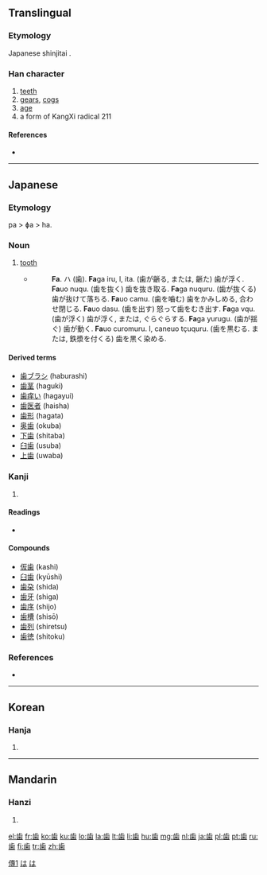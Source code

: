 {{also|齒|齿}}
==Translingual==
{{stroke order|type=animate}}
{{ja-forms|歯|[[齿]]|[[齒]]}}
===Etymology===
Japanese shinjitai {{Han simp|齒}}.

[[Category:CJKV characters simplified differently in Japan and China|傳1]]

===Han character===
{{Han char|rn=211|rad=齒|as=00|sn=12|four=|canj=卜一山火木 (YMUFD)|ids=⿱[[止]]⿶[[凵]][[米]]}}

# [[teeth]]
# [[gear]]s, [[cog]]s
# [[age]]
# a form of KangXi radical 211

====References====
* {{Han ref|kx=0576.421|dkj=16323|dj=0967.140|hdz=21443.160|uh=6B6F|ud=27503}}

----

==Japanese==

===Etymology===
pa > ɸa > ha.

===Noun===
{{ja-noun|k|hira=は|rom=ha}}

# [[tooth]]
#* {{RQ:Nippo Jisho|191}}
#*: '''Fa'''. ハ (歯). '''Fa'''ga iru, l, ita. (歯が齭る, または, 齭た) 歯が浮く. '''Fa'''uo nuqu. (歯を抜く) 歯を抜き取る. '''Fa'''ga nuquru. (歯が抜くる) 歯が抜けて落ちる. '''Fa'''uo camu. (歯を嚙む) 歯をかみしめる, 合わせ閉じる. '''Fa'''uo dasu. (歯を出す) 怒って歯をむき出す. '''Fa'''ga vqu. (歯が浮く) 歯が浮く, または, ぐらぐらする. '''Fa'''ga yurugu. (歯が揺ぐ) 歯が動く. '''Fa'''uo curomuru. l, caneuo tçuquru. (歯を黒むる. または, 鉄漿を付くる) 歯を黒く染める.

====Derived terms====
* [[歯ブラシ]] (haburashi)
* [[歯茎]] (haguki)
* [[歯痒い]] (hagayui)
* [[歯医者]] (haisha)
* [[歯形]] (hagata)
* [[奥歯]] (okuba)
* [[下歯]] (shitaba)
* [[臼歯]] (usuba)
* [[上歯]] (uwaba)

===Kanji===
{{ja-kanji|grade=3|rs=齒00}}

# {{defn|lang=ja|sort=齒00}}

====Readings====
* {{ja-readings|on=[[し]] (shi)|kun=[[は]] (ha), [[よわい]] (yowai), [[よわいする]] (yowaisuru)}}

====Compounds====
* [[仮歯]] (kashi)
* [[臼歯]] (kyūshi)
* [[歯朶]] (shida)
* [[歯牙]] (shiga)
* [[歯序]] (shijo)
* [[歯槽]] (shisō)
* [[歯列]] (shiretsu)
* [[歯徳]] (shitoku)

===References===
* {{R:Nippo Jisho}}

[[Category:1000 Japanese basic words|は]]
[[Category:Japanese nouns|は]]

----

==Korean==

===Hanja===
{{ko-hanja|hangeul=[[치]]|eumhun=|rv=chi|mr=ch'i|y=chi}}

# {{defn|lang=ko|sort=齒00}}

----

==Mandarin==

===Hanzi===
{{cmn-hanzi|pin=[[chǐ]] ([[chi3]])|wg=ch'ih<sup>3</sup>}}

# {{defn|lang=cmn|sort=齒00}}

[[el:歯]]
[[fr:歯]]
[[ko:歯]]
[[ku:歯]]
[[lo:歯]]
[[la:歯]]
[[lt:歯]]
[[li:歯]]
[[hu:歯]]
[[mg:歯]]
[[nl:歯]]
[[ja:歯]]
[[pl:歯]]
[[pt:歯]]
[[ru:歯]]
[[fi:歯]]
[[tr:歯]]
[[zh:歯]]